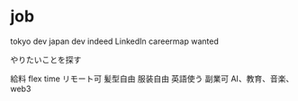 # job

tokyo dev
japan dev
indeed 
LinkedIn 
careermap 
wanted 

やりたいことを探す

給料
flex time 
リモート可
髪型自由
服装自由
英語使う
副業可
AI、教育、音楽、web3

